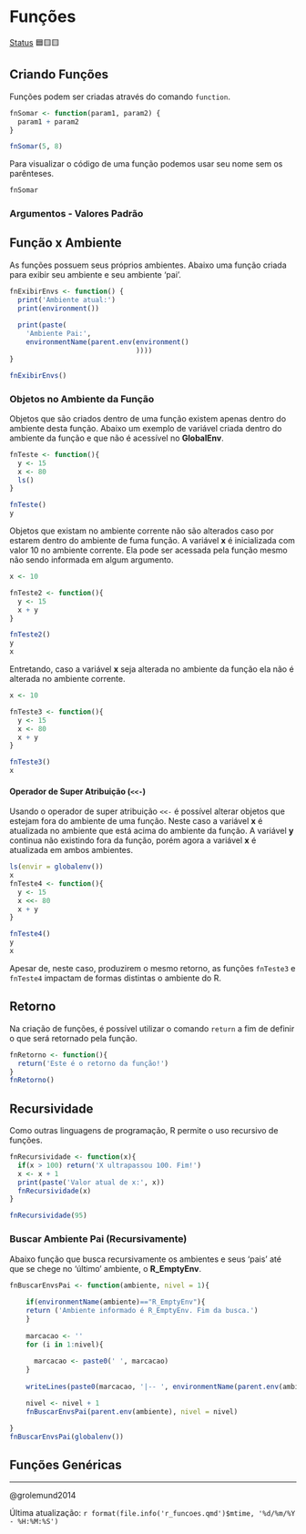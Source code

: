 # Funções

[Status](convencoes.html#status-do-material) 🟦🟨🟨

## Criando Funções

Funções podem ser criadas através do comando `function`.

```r

fnSomar <- function(param1, param2) {
  param1 + param2
}

fnSomar(5, 8)
```

Para visualizar o código de uma função podemos usar seu nome sem os parênteses.

```r
fnSomar
```

### Argumentos - Valores Padrão

## Função x Ambiente

As funções possuem seus próprios ambientes. Abaixo uma função criada para exibir seu ambiente e seu ambiente 'pai'.

```r
fnExibirEnvs <- function() {
  print('Ambiente atual:')
  print(environment())
  
  print(paste(
    'Ambiente Pai:', 
    environmentName(parent.env(environment()
                               ))))
}

fnExibirEnvs()
```

### Objetos no Ambiente da Função

Objetos que são criados dentro de uma função existem apenas dentro do ambiente desta função. Abaixo um exemplo de variável criada dentro do ambiente da função e que não é acessível no **GlobalEnv**.

```r
fnTeste <- function(){
  y <- 15
  x <- 80
  ls()
}

fnTeste()
y
```

Objetos que existam no ambiente corrente não são alterados caso por estarem dentro do ambiente de fuma função. A variável **x** é inicializada com valor 10 no ambiente corrente. Ela pode ser acessada pela função mesmo não sendo informada em algum argumento.

```r
x <- 10

fnTeste2 <- function(){
  y <- 15
  x + y
}

fnTeste2()
y
x

```

Entretando, caso a variável **x** seja alterada no ambiente da função ela não é alterada no ambiente corrente.

```r
x <- 10

fnTeste3 <- function(){
  y <- 15
  x <- 80
  x + y
}

fnTeste3()
x
```

#### Operador de Super Atribuição (`<<-`)

Usando o operador de super atribuição `<<-` é possível alterar objetos que estejam fora do ambiente de uma função. Neste caso a variável **x** é atualizada no ambiente que está acima do ambiente da função. A variável **y** continua não existindo fora da função, porém agora a variável **x** é atualizada em ambos ambientes.

```r
ls(envir = globalenv())
x
fnTeste4 <- function(){
  y <- 15
  x <<- 80
  x + y
}

fnTeste4()
y
x

```

Apesar de, neste caso, produzirem o mesmo retorno, as funções `fnTeste3` e `fnTeste4` impactam de formas distintas o ambiente do R.

## Retorno

Na criação de funções, é possível utilizar o comando `return` a fim de definir o que será retornado pela função.

```r
fnRetorno <- function(){
  return('Este é o retorno da função!')
}
fnRetorno()
```

## Recursividade

Como outras linguagens de programação, R permite o uso recursivo de funções.

```r
fnRecursividade <- function(x){
  if(x > 100) return('X ultrapassou 100. Fim!')
  x <- x + 1
  print(paste('Valor atual de x:', x))
  fnRecursividade(x)
}

fnRecursividade(95)
```


### Buscar Ambiente Pai (Recursivamente)

Abaixo função que busca recursivamente os ambientes e seus 'pais' até que se chege no 'último' ambiente, o **R_EmptyEnv**.

```r

fnBuscarEnvsPai <- function(ambiente, nivel = 1){
 
    if(environmentName(ambiente)=="R_EmptyEnv"){
    return ('Ambiente informado é R_EmptyEnv. Fim da busca.')
    }
    
    marcacao <- ''
    for (i in 1:nivel){
      
      marcacao <- paste0(' ', marcacao)
    }
    
    writeLines(paste0(marcacao, '|-- ', environmentName(parent.env(ambiente))))

    nivel <- nivel + 1
    fnBuscarEnvsPai(parent.env(ambiente), nivel = nivel)

}
fnBuscarEnvsPai(globalenv())

```

## Funções Genéricas

------------------------------------------------------------------------

@grolemund2014

Última atualização: `r format(file.info('r_funcoes.qmd')$mtime, '%d/%m/%Y - %H:%M:%S')`
